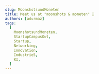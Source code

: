 ```yaml
---
slug: MoonshotsundMoneten
title: Meet us at "moonshots & moneten" 🚀
authors: [adurmaz]
tags:
  [
    MoonshotsundMoneten,
    StartupCampusOwl,
    Startup,
    Networking,
    Innovation,
    Industrie5,
    KI,
  ]
---
```



<LinkedIn 
    height={600}
    url="https://www.linkedin.com/embed/feed/update/urn:li:share:7163215121484353536"
    postUrl="https://www.linkedin.com/posts/one-ware_paderborn-startups-unternehmensvertreter-activity-7163215123262746624-mtFn?utm_source=share&utm_medium=member_desktop"/>
